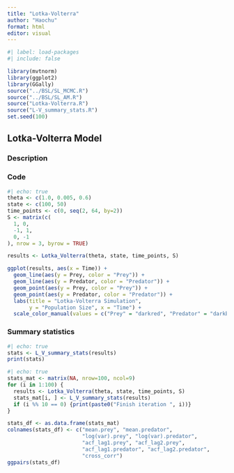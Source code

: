 ```yaml
---
title: "Lotka-Volterra"
author: "Haochu"
format: html
editor: visual
---
```


```r
#| label: load-packages
#| include: false

library(mvtnorm)
library(ggplot2)
library(GGally)
source("../BSL/SL_MCMC.R")
source("../BSL/SL_AM.R")
source("Lotka-Volterra.R")
source("L-V_summary_stats.R")
set.seed(100)
```

## Lotka-Volterra Model

### Description



### Code

```r
#| echo: true
theta <- c(1.0, 0.005, 0.6)
state <- c(100, 50)
time_points <- c(0, seq(2, 64, by=2))
S <- matrix(c(
  1, 0,
  -1, 1,
  0, -1
), nrow = 3, byrow = TRUE)

results <- Lotka_Volterra(theta, state, time_points, S)

ggplot(results, aes(x = Time)) +
  geom_line(aes(y = Prey, color = "Prey")) +
  geom_line(aes(y = Predator, color = "Predator")) +
  geom_point(aes(y = Prey, color = "Prey")) +
  geom_point(aes(y = Predator, color = "Predator")) +
  labs(title = "Lotka-Volterra Simulation",
       y = "Population Size", x = "Time") +
  scale_color_manual(values = c("Prey" = "darkred", "Predator" = "darkblue"), name = "Species")
```

### Summary statistics



```r
#| echo: true
stats <- L_V_summary_stats(results)
print(stats)
```

```r
#| echo: true
stats_mat <- matrix(NA, nrow=100, ncol=9)
for (i in 1:100) {
  results <- Lotka_Volterra(theta, state, time_points, S)
  stats_mat[i, ] <- L_V_summary_stats(results)
  if (i %% 10 == 0) {print(paste0("Finish iteration ", i))}
}

stats_df <- as.data.frame(stats_mat)
colnames(stats_df) <- c("mean.prey", "mean.predator",
                        "log(var).prey", "log(var).predator",
                        "acf_lag1.prey", "acf_lag2.prey",
                        "acf_lag1.predator", "acf_lag2.predator",
                        "cross_corr")
ggpairs(stats_df)
```
